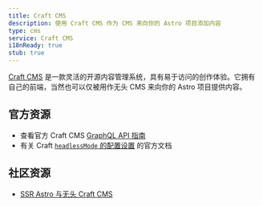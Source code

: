 ```yaml
---
title: Craft CMS
description: 使用 Craft CMS 作为 CMS 来向你的 Astro 项目添加内容
type: cms
service: Craft CMS
i18nReady: true
stub: true
---
```


[Craft CMS](https://craftcms.com/) 是一款灵活的开源内容管理系统，具有易于访问的创作体验。它拥有自己的前端，当然也可以仅被用作无头 CMS 来向你的 Astro 项目提供内容。

## 官方资源

- 查看官方 Craft CMS [GraphQL API 指南](https://craftcms.com/docs/5.x/development/graphql.html)
- 有关 Craft [`headlessMode` 的配置设置](https://craftcms.com/docs/5.x/reference/config/general.html#headlessmode) 的官方文档

## 社区资源

- [SSR Astro 与无头 Craft CMS](https://www.olets.dev/posts/ssr-astro-with-headless-craft-cms/)
